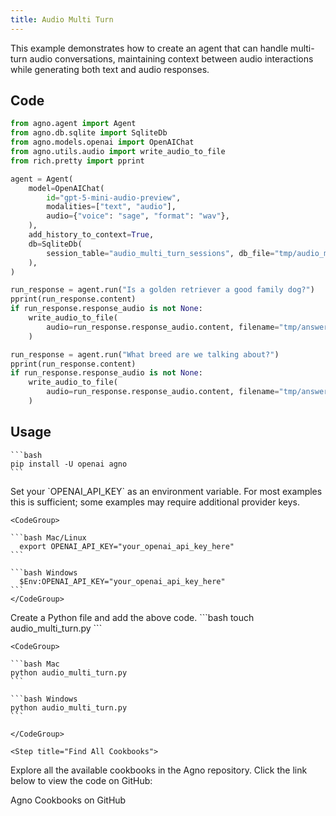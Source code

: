 ```yaml
---
title: Audio Multi Turn
---
```


This example demonstrates how to create an agent that can handle multi-turn audio conversations, maintaining context between audio interactions while generating both text and audio responses.

## Code

```python audio_multi_turn.py
from agno.agent import Agent
from agno.db.sqlite import SqliteDb
from agno.models.openai import OpenAIChat
from agno.utils.audio import write_audio_to_file
from rich.pretty import pprint

agent = Agent(
    model=OpenAIChat(
        id="gpt-5-mini-audio-preview",
        modalities=["text", "audio"],
        audio={"voice": "sage", "format": "wav"},
    ),
    add_history_to_context=True,
    db=SqliteDb(
        session_table="audio_multi_turn_sessions", db_file="tmp/audio_multi_turn.db"
    ),
)

run_response = agent.run("Is a golden retriever a good family dog?")
pprint(run_response.content)
if run_response.response_audio is not None:
    write_audio_to_file(
        audio=run_response.response_audio.content, filename="tmp/answer_1.wav"
    )

run_response = agent.run("What breed are we talking about?")
pprint(run_response.content)
if run_response.response_audio is not None:
    write_audio_to_file(
        audio=run_response.response_audio.content, filename="tmp/answer_2.wav"
    )
```

## Usage

<Steps>
  <Snippet file="create-venv-step.mdx" />

  <Step title="Install libraries">

    ```bash
    pip install -U openai agno
    ```

  </Step>

  <Step title="Export your OpenAI API key">
    Set your `OPENAI_API_KEY` as an environment variable. For most examples this is sufficient; some examples may require additional provider keys.

    <CodeGroup>

    ```bash Mac/Linux
      export OPENAI_API_KEY="your_openai_api_key_here"
    ```

    ```bash Windows
      $Env:OPENAI_API_KEY="your_openai_api_key_here"
    ```
    </CodeGroup> 
  </Step>

  <Step title="Create a Python file">
    Create a Python file and add the above code.
    ```bash
    touch audio_multi_turn.py
    ```
  </Step>

  <Step title="Run Agent">

    <CodeGroup>

    ```bash Mac
    python audio_multi_turn.py
    ```

    ```bash Windows
    python audio_multi_turn.py
    ```

    </CodeGroup>

  </Step>

    <Step title="Find All Cookbooks">
  Explore all the available cookbooks in the Agno repository. Click the link below to view the code on GitHub:

  <Link href="https://github.com/agno-agi/agno/tree/main/cookbook" target="_blank">
    Agno Cookbooks on GitHub
  </Link>
</Step>
</Steps>